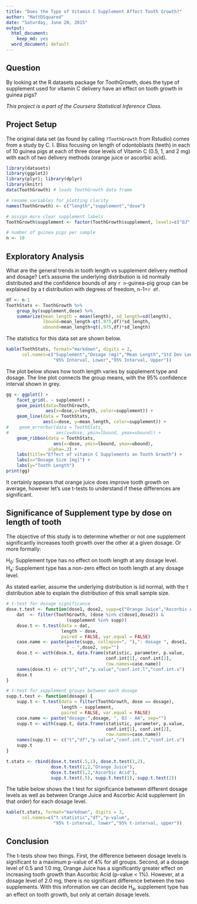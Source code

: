 ```yaml
---
title: "Does the Type of Vitamin C Supplement Affect Tooth Growth?"
author: "MattDSquared"
date: "Saturday, June 20, 2015"
output:
  html_document:
    keep_md: yes
  word_document: default
---
```


## Question
By looking at the R datasets package for ToothGrowth, does the type of supplement used for vitamin C delivery have an effect on tooth growth in guinea pigs?

_This project is a part of the Coursera Statistical Inference Class._

## Project Setup

The original data set (as found by calling `?ToothGrowth` from Rstudio) comes from a study by C. I. Bliss focusing on length of odontoblasts (teeth) in each of 10 guinea pigs at each of three dose levels of Vitamin C (0.5, 1, and 2 mg) with each of two delivery methods (orange juice or ascorbic acid).

```r
library(datasets)
library(ggplot2)
library(plyr); library(dplyr)
library(knitr)
data(ToothGrowth) # loads ToothGrowth data frame

# rename variables for plotting clarity
names(ToothGrowth) <- c("length","supplement","dose")

# assign more clear supplement labels
ToothGrowth$supplement <- factor(ToothGrowth$supplement, levels=c("OJ","VC"), labels=c("Orange Juice", "Ascorbic Acid"))

# number of guinea pigs per sample
n <- 10
```

## Exploratory Analysis
What are the general trends in tooth length vs supplement delivery method and dosage? Let's assume the underlying distribution is iid normally distributed and the confidence bounds of any `r n`-guinea-pig group can be explained by a t distribution with degrees of freedom, n-1=`r df`. 

```r
df <- n-1
ToothStats <- ToothGrowth %>% 
    group_by(supplement,dose) %>%
    summarize(mean_length = mean(length), sd_length=sd(length), 
              lbound=mean_length-qt(.975,df)*sd_length,
              ubound=mean_length+qt(.975,df)*sd_length)
```

The statistics for this data set are shown below.

```r
kable(ToothStats, format="markdown", digits = 2,
      col.names=c("Supplement","Dosage (mg)","Mean Length","Std Dev Length",
                  "95% Interval, Lower","95% Interval, Upper"))
```

The plot below shows how tooth length varies by supplement type and dosage. The line plot connects the group means, with the 95% confidence interval shown in grey.

```r
gg <- ggplot() +
    facet_grid(. ~ supplement) +
    geom_point(data=ToothGrowth, 
               aes(x=dose,y=length, color=supplement)) +
    geom_line(data = ToothStats, 
              aes(x=dose, y=mean_length, color=supplement)) +
#    geom_errorbar(data = ToothStats, 
#                  aes(x=dose, ymin=lbound, ymax=ubound)) +
    geom_ribbon(data = ToothStats, 
                  aes(x=dose, ymin=lbound, ymax=ubound), 
                alpha=.3) +
    labs(title="Effect of vitamin C Supplements on Tooth Growth") +
    labs(x="Dosage Size [mg]") +
    labs(y="Tooth Length")
print(gg)
```

It certainly appears that orange juice does improve tooth growth on average, however let's use t-tests to understand if these differences are significant. 

## Significance of Supplement type by dose on length of tooth
The objective of this study is to determine whether or not one supplement significantly increases tooth growth over the other at a given dosage. Or more formally:

H~0~: Supplement type has no effect on tooth length at any dosage level.  
H~a~: Supplement type has a non-zero effect on tooth length at any dosage level.  

As stated earlier, assume the underlying distribution is iid normal, with the t distribution able to explain the distribution of this small sample size. 

```r
# t-test for dosage significance
dose.t.test <- function(dose1, dose2, supp=c("Orange Juice","Ascorbic Acid")) {
    dat  <- filter(ToothGrowth, (dose %in% c(dose1,dose2)) & 
                       (supplement %in% supp))
    dose.t <- t.test(data = dat, 
                     length ~ dose, 
                     paired = FALSE, var.equal = FALSE)
    case.name <- paste(paste(supp, collapse=", "),": dosage ", dose1,
                       " - ",dose2, sep="")
    dose.t <- with(dose.t, data.frame(statistic, parameter, p.value, 
                                      conf.int[1], conf.int[2],
                                      row.names=case.name))
    names(dose.t) <- c("t","df","p.value","conf.int.l","conf.int.u")
    dose.t
}

# t-test for supplement groups between each dosage
supp.t.test <- function(dosage) {
    supp.t <- t.test(data = filter(ToothGrowth, dose == dosage), 
                     length ~ supplement, 
                     paired = FALSE, var.equal = FALSE)
    case.name <- paste("dosage:",dosage, ", OJ - AA", sep="")
    supp.t <- with(supp.t, data.frame(statistic, parameter, p.value, 
                                      conf.int[1], conf.int[2],
                                      row.names=case.name))
    names(supp.t) <- c("t","df","p.value","conf.int.l","conf.int.u")
    supp.t
}

t.stats <- rbind(dose.t.test(.5,1), dose.t.test(1,2), 
                 dose.t.test(1,2,"Orange Juice"), 
                 dose.t.test(1,2,"Ascorbic Acid"),
                 supp.t.test(.5), supp.t.test(1), supp.t.test(2))
```
The table below shows the t test for significance between different dosage levels as well as between Orange Juice and Ascorbic Acid supplement (in that order) for each dosage level. 
```r
kable(t.stats, format="markdown", digits = 3,
      col.names=c("t statistic","df","p-value",
                  "95% t-interval, lower","95% t-interval, upper"))
```

## Conclusion
The t-tests show two things. First, the difference between dosage levels is significant to a maximum p-value of 4% for all groups. Second, at a dosage level of 0.5 and 1.0 mg, Orange Juice has a significantly greater effect on increasing tooth growth than Ascorbic Acid (p-value < 1%). However, at a dosage level of 2.0 mg, there is no significant difference between the two supplements. With this information we can decide H~a~, supplement type has an effect on tooth growth, but only at certain dosage levels.